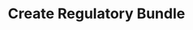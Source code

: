 ---
title: "Create Regulatory Bundle"
sidebarTitle: "Create Bundle"
description: "Create a new regulatory compliance bundle"
openapi: "POST /regulatory/bundles"
icon: "folder-plus"
---